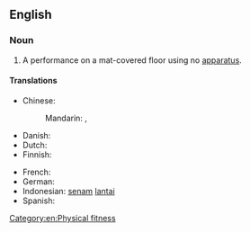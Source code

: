 {{also|floor-exercise}}
==English==

===Noun===
{{en-noun}}

# {{lb|en|gymnastics}} A performance on a mat-covered floor using no [[apparatus]].

====Translations====
{{trans-top|gymnastics performance}}
* Chinese:
*: Mandarin: {{t+|cmn|自由體操}}, {{t+|cmn|自由体操|tr=zìyóu tǐcāo}}
* Danish: {{t|da|gulvøvelse}}
* Dutch: {{t|nl|grondoefening}}
* Finnish: {{t|fi|permantoliike}}
{{trans-mid}}
* French: {{t|fr|exercice au sol|m}}
* German: {{t+|de|Bodenturnen|n}}
* Indonesian: [[senam]] [[lantai]]
* Spanish: {{t-needed|es}}
{{trans-bottom}}

[[Category:en:Physical fitness]]